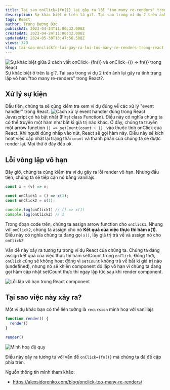 ```yaml
---
title: Tại sao onClick={fn()} lại gây ra lỗi "too many re-renders" trong React?
description: Sự khác biệt ở trên là gì?. Tại sao trong ví dụ 2 trên ảnh lại gây ra tình trạng lặp vô hạn "too many re-renders" trong React?.
tags: React
author: Trọng Dương Đức
publishAt: 2023-04-24T11:00:32.000Z
createdAt: 2023-04-24T11:00:32.000Z
updatedAt: 2024-05-30T13:47:56.588Z
views: 379
slug: tai-sao-onclickfn-lai-gay-ra-loi-too-many-re-renders-trong-react
---
```


![Sự khác biệt giữa 2 cách viết onClick={fn()}  và onClick={() => fn()} trong React](https://res.cloudinary.com/xskill/image/upload/v1682267861/codestus/initial-3_c684nu.png)
Sự khác biệt ở trên là gì?. Tại sao trong ví dụ 2 trên ảnh lại gây ra tình trạng lặp vô hạn "too many re-renders" trong React?.

## Xử lý sự kiện
Đầu tiên, chúng ta sẽ cùng kiểm tra xem ví dụ đúng về các xử lý "event handler" trong React.
![Cách xử lý event handler đúng trong React](https://res.cloudinary.com/xskill/image/upload/v1682268052/codestus/handler-2_wtblcz.png)
Javascript có hà bật nhất (First class Function). Điều này có nghĩa chúng ta có thể truyền một hàm như bất kì giá trị nào khác. Ở đây, chúng ta truyền một arrow function `() => setCount(count + 1) ` vào thuộc tính onClick của React. Khi người dùng nhấp vào nút, React sẽ gọi hàm này. Điều này sẽ kích hoạt việc cập nhật lại trạng thái `count` và thành phần của chúng ta sẽ được render lại. Mọi thứ ở đây đều ok.

## Lỗi vòng lặp vô hạn
Bây giờ, chúng ta cùng kiểm tra ví dụ gây ra lỗi render vô hạn. Nhưng đầu tiên, chúng ta sẽ tiếp cận nó bằng vanillajs.

```js
const x = (v) => v;

const onClick1 = () => x(1);
const onClick2 = x(1);

console.log(onClick1) // () => x(1)
console.log(onClick2) // 1
```

Trong đoạn code trên, chúng ta assign arrow function cho `onClick1`. Nhưng với `onClick2`, chúng ta assign cho nó **Kết quả của việc thực thi hàm x(1)**. Điều này có nghĩa chúng ta đang gọi `x()`, lấy giá trị trả về và assign nó cho `onClick2`.

Vấn đề này xảy ra tương tự trong ví dụ React của chúng ta. Chúng ta đang assign kết quả của việc thực thi hàm setCount trong `onClick`. Đồng thời, `onClick` cũng sẽ không hoạt động vì `setCount` không trả về bất kì giá trị nào (undefined), nhưng nó sẽ khiến component đó lặp vô hạn vì chúng ta đang gọi hàm cập nhật setCount thực thi ngay lập tức sau khi render component.

![Lỗi lặp vô hạn trong React component](https://res.cloudinary.com/xskill/image/upload/v1682269022/codestus/loop-3_cxog0f.png)

## Tại sao việc này xảy ra?

Một ví dụ khác bạn có thể liên tưởng là `recursion` minh hoạ với vanillajs
```js
function render() {
  render()
}

render()
```

![Minh hoạ đệ quy](https://res.cloudinary.com/xskill/image/upload/v1682269115/codestus/recursion_kiqk37.jpg)

Điều này xảy ra tương tự với vấn đề `onClick={fn()}` mà chúng ta đã đề cập phía trên.

Nguồn thông tin mình tham khảo:
- https://alexsidorenko.com/blog/onclick-too-many-re-renders/
      